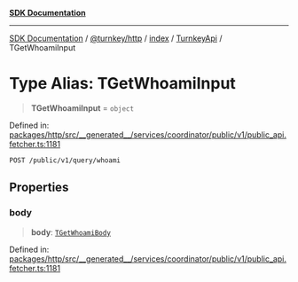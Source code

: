 [**SDK Documentation**](../../../../../../README.mdx)

***

[SDK Documentation](../../../../../../packages.mdx) / [@turnkey/http](../../../../README.mdx) / [index](../../../README.mdx) / [TurnkeyApi](../README.mdx) / TGetWhoamiInput

# Type Alias: TGetWhoamiInput

> **TGetWhoamiInput** = `object`

Defined in: [packages/http/src/\_\_generated\_\_/services/coordinator/public/v1/public\_api.fetcher.ts:1181](https://github.com/tkhq/sdk/blob/3a88af7d1d927c6022706911d6af0f92f1440e00/packages/http/src/__generated__/services/coordinator/public/v1/public_api.fetcher.ts#L1181)

`POST /public/v1/query/whoami`

## Properties

### body

> **body**: [`TGetWhoamiBody`](TGetWhoamiBody.mdx)

Defined in: [packages/http/src/\_\_generated\_\_/services/coordinator/public/v1/public\_api.fetcher.ts:1181](https://github.com/tkhq/sdk/blob/3a88af7d1d927c6022706911d6af0f92f1440e00/packages/http/src/__generated__/services/coordinator/public/v1/public_api.fetcher.ts#L1181)
